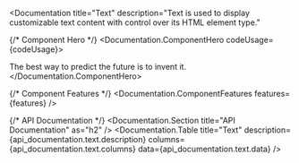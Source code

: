 

<Documentation 
  title="Text" 
  description="Text is used to display customizable text content with control over its HTML element type."
>
  {/* Component Hero */}
  <Documentation.ComponentHero codeUsage={codeUsage}>
    <div className='text-gray-1000 p-5 space-y-1'>
      <Text>The best way to predict the future is to invent it.</Text>
    </div>
  </Documentation.ComponentHero>

  {/* Component Features */}
  <Documentation.ComponentFeatures 
    features={features} 
  />

  {/* API Documentation */}
  <Documentation.Section title="API Documentation" as="h2" />
  <Documentation.Table 
    title="Text" 
    description={api_documentation.text.description}
    columns={api_documentation.text.columns} 
    data={api_documentation.text.data} 
  />
</Documentation>
